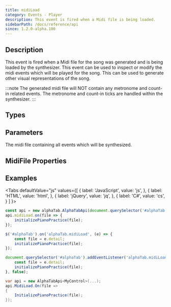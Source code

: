 ```yaml
---
title: midiLoad
category: Events - Player
description: This event is fired when a Midi file is being loaded.
sidebarPath: /docs/reference/api
since: 1.2.0-alpha.100
---
```



## Description
This event is fired when a Midi file for the song was generated and is being loaded
by the synthesizer. This event can be used to inspect or modify the midi events 
which will be played for the song. This can be used to generate other visual representations
of the song.

:::note
The generated midi file will NOT contain any metronome and count-in related events. The metronome and
count-in ticks are handled within the synthesizer. 
:::

<EventDescription metadata={metadata} />

## Types

<TypeTable>
    <TypeRow type="js" name="function(midiFile)" />    
    <TypeRow type="net" name="Action<MidiFile>" />    
</TypeTable>

## Parameters
<ParameterTable>
    <ParameterRow platform="all" name="midiFile" type="alphaTab.midi.MidiFile">
        The midi file containing all events which will be synthesized. 
    </ParameterRow>
</ParameterTable>

## MidiFile Properties



## Examples

<Tabs
  defaultValue="js"
  values={[
    { label: 'JavaScript', value: 'js', },
    { label: 'HTML', value: 'html', },
    { label: 'jQuery', value: 'jq', },
    { label: 'C#', value: 'cs', }
  ]
}>
<TabItem value="js">

```js
const api = new alphaTab.AlphaTabApi(document.querySelector('#alphaTab'));
api.midiLoad.on(file => {
    initializePianoPractice(file);
});
```

</TabItem>
<TabItem value="jq">

```js
$('#alphaTab').on('alphaTab.midiLoad', (e) => {
    const file = e.detail;
    initializePianoPractice(file);
});
```

</TabItem>
<TabItem value="html">

```js
document.querySelector('#alphaTab').addEventListener('alphaTab.midiLoad', e => {
    const file = e.detail;
    initializePianoPractice(file);
}, false);
```

</TabItem>
<TabItem value="cs">

```cs
var api = new AlphaTabApi<MyControl>(...);
api.MidiLoad.On(file => 
{
    InitializePianoPractice(file);
});
```

</TabItem>
</Tabs>